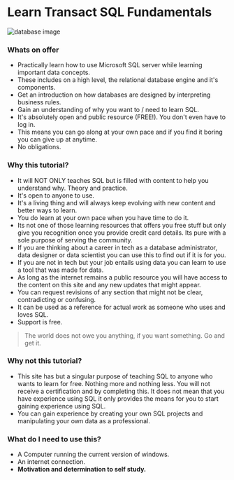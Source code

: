 # Learn Transact SQL Fundamentals

![database image](assets/pg1/_pg1-db.png)

### Whats on offer

* Practically learn how to use Microsoft SQL server while learning important data concepts.
* These includes on a high level, the relational database engine and it's components.
* Get an introduction on how databases are designed by interpreting business rules.
* Gain an understanding of why you want to / need to learn SQL.
* It's absolutely open and public resource (FREE!). You don't even have to log in.
* This means you can go along at your own pace and if you find it boring you can give up at anytime.
* No obligations.

### Why this tutorial?

* It will NOT ONLY teaches SQL but is filled with content to help you understand why. Theory and practice.
* It's open to anyone to use.
* It's a living thing and will always keep evolving with new content and better ways to learn.
* You do learn at your own pace when you have time to  do it.
* Its not one of those learning resources that offers you free stuff but only give you recognition once you provide credit card details. Its pure with a sole purpose of serving the community.
* If you are thinking about a career in tech as a database administrator, data designer or data scientist you can use this to find out if it is for you.
* If you are not in tech but your job entails using data you can learn to use a tool that was made for data.
* As long as the internet remains a public resource you will have access to the content on this site and any new updates that might appear.
* You can request revisions of any section that might not be clear, contradicting or confusing.
* It can be used as a reference for actual work as someone who uses and loves SQL.
* Support is free. 

> The world does not owe you anything, if you want something. Go and get it.

### Why not this tutorial?

*   This site has but a singular purpose of teaching SQL to anyone who wants to learn for free. Nothing more and nothing less. You will not receive a certification and by completing this. It does not mean that you have experience using SQL it only provides the means for you to start gaining experience using SQL. 
*   You can gain experience by creating your own SQL projects and manipulating your own data as a professional.

### What do I need to use this? 

* A Computer running the current version of windows. 
* An internet connection.
* **Motivation and determination to self study.**
